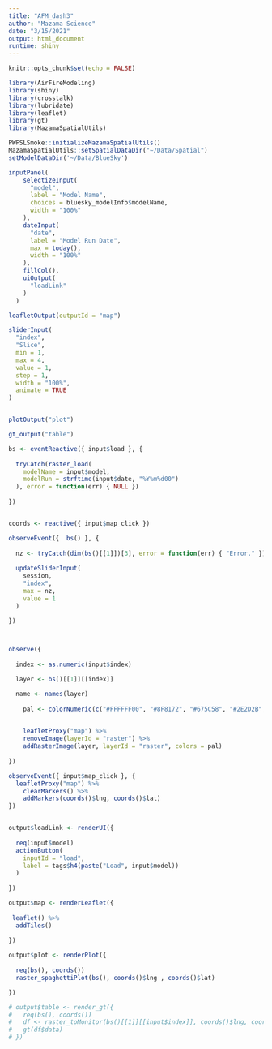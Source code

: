 ```yaml
---
title: "AFM_dash3"
author: "Mazama Science"
date: "3/15/2021"
output: html_document
runtime: shiny
---
```


```r
knitr::opts_chunk$set(echo = FALSE)

library(AirFireModeling)
library(shiny)
library(crosstalk)
library(lubridate)
library(leaflet)
library(gt)
library(MazamaSpatialUtils)

PWFSLSmoke::initializeMazamaSpatialUtils()
MazamaSpatialUtils::setSpatialDataDir("~/Data/Spatial")
setModelDataDir('~/Data/BlueSky')
```

```r

inputPanel(
    selectizeInput(
      "model", 
      label = "Model Name",
      choices = bluesky_modelInfo$modelName, 
      width = "100%"
    ), 
    dateInput(
      "date", 
      label = "Model Run Date", 
      max = today(), 
      width = "100%"
    ),
    fillCol(),
    uiOutput(
      "loadLink"
    )  
  )
```

```r
leafletOutput(outputId = "map")

sliderInput(
  "index", 
  "Slice", 
  min = 1, 
  max = 4,
  value = 1, 
  step = 1, 
  width = "100%", 
  animate = TRUE
)


plotOutput("plot")

gt_output("table")
```

```r
bs <- eventReactive({ input$load }, {
  
  tryCatch(raster_load(
    modelName = input$model, 
    modelRun = strftime(input$date, "%Y%m%d00")
  ), error = function(err) { NULL })
  
})


coords <- reactive({ input$map_click })

observeEvent({  bs() }, {
  
  nz <- tryCatch(dim(bs()[[1]])[3], error = function(err) { "Error." })
  
  updateSliderInput(
    session,
    "index",
    max = nz,
    value = 1 
  )

})



observe({
  
  index <- as.numeric(input$index)

  layer <- bs()[[1]][[index]]

  name <- names(layer) 
  
    pal <- colorNumeric(c("#FFFFFF00", "#8F8172", "#675C58", "#2E2D2B", "#B19778", "#7D3540"), c(0, 0.1, 5, 10, 20, 40, 60), na.color = "transparent", alpha = TRUE)
  

    leafletProxy("map") %>%
    removeImage(layerId = "raster") %>% 
    addRasterImage(layer, layerId = "raster", colors = pal) 
    
})

observeEvent({ input$map_click }, {
  leafletProxy("map") %>% 
    clearMarkers() %>%
    addMarkers(coords()$lng, coords()$lat)
})



```


```r

output$loadLink <- renderUI({
  
  req(input$model)
  actionButton(
    inputId = "load",
    label = tags$h4(paste("Load", input$model))
  ) 
  
})

output$map <- renderLeaflet({
  
 leaflet() %>%
  addTiles() 
  
})

output$plot <- renderPlot({
  
  req(bs(), coords())
  raster_spaghettiPlot(bs(), coords()$lng , coords()$lat)

})

# output$table <- render_gt({
#   req(bs(), coords())
#   df <- raster_toMonitor(bs()[[1]][[input$index]], coords()$lng, coords()$lat)
#   gt(df$data)
# })
```

